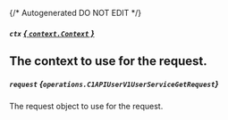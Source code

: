 {/* Autogenerated DO NOT EDIT  */}

##### `ctx` [*{ `context.Context` }*](https://pkg.go.dev/context#Context)
The context to use for the request.
---
##### `request` *{`operations.C1APIUserV1UserServiceGetRequest`}*
The request object to use for the request.

<Collapsible openLabel={Labels.showProperties} closeLabel={Labels.hideProperties}>
  <C1APIUserV1UserServiceGetRequest />
</Collapsible>


